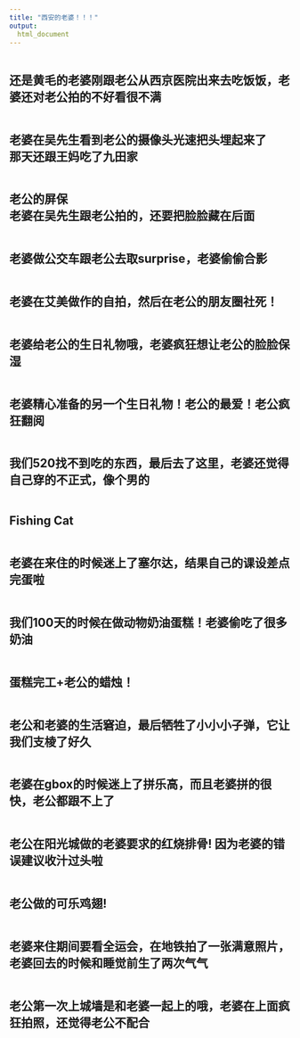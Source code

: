 ```yaml
---
title: "西安的老婆！！！"
output: 
  html_document
---
```


<head>
     <meta charset="UTF-8">
     <title>图片翻转</title>
     <link rel="stylesheet" href="图片翻转.css">
 </head>
 
<div class="piclist">
 <div class="picbox">
  <div class="box front"><img src="image/xian/1.jpg" alt=""></div>
   <div class="box back"><h2>还是黄毛的老婆刚跟老公从西京医院出来去吃饭饭，老婆还对老公拍的不好看很不满</h2></div>
  </div>
 <div class="piclist">
 <div class="picbox">
  <div class="box front"><img src="image/xian/2.jpg" alt=""></div>
   <div class="box back"><h2>老婆在吴先生看到老公的摄像头光速把头埋起来了<br/>那天还跟王妈吃了九田家</h2></div>
  </div>
 <div class="piclist">
 <div class="picbox">
  <div class="box front"><img src="image/xian/3.jpg" alt=""></div>
   <div class="box back"><h2>老公的屏保<br/>老婆在吴先生跟老公拍的，还要把脸脸藏在后面</h2></div>
  </div>
 <div class="piclist">
 <div class="picbox">
  <div class="box front"><img src="image/xian/4.jpg" alt=""></div>
   <div class="box back"><h2>老婆做公交车跟老公去取surprise，老婆偷偷合影</h2></div>
  </div> 
 <div class="piclist">
 <div class="picbox">
  <div class="box front"><img src="image/xian/5.jpg" alt=""></div>
   <div class="box back"><h2>老婆在艾美做作的自拍，然后在老公的朋友圈社死！</h2></div>
  </div>
<div class="piclist">
 <div class="picbox">
  <div class="box front"><img src="image/xian/6.jpg" alt=""></div>
   <div class="box back"><h2>老婆给老公的生日礼物哦，老婆疯狂想让老公的脸脸保湿</h2></div>
  </div>  
<div class="piclist">
 <div class="picbox">
  <div class="box front"><img src="image/xian/7.jpg" alt=""></div>
   <div class="box back"><h2>老婆精心准备的另一个生日礼物！老公的最爱！老公疯狂翻阅</h2></div>
  </div>
<div class="piclist">
 <div class="picbox">
  <div class="box front"><img src="image/xian/8.jpg" alt=""></div>
   <div class="box back"><h2>我们520找不到吃的东西，最后去了这里，老婆还觉得自己穿的不正式，像个男的</h2></div>
  </div>
<div class="piclist">
 <div class="picbox">
  <div class="box front"><img src="image/xian/9.jpg" alt=""></div>
   <div class="box back"><h2>Fishing Cat</h2></div>
  </div>
<div class="piclist">
 <div class="picbox">
  <div class="box front"><img src="image/xian/10.jpg" alt=""></div>
   <div class="box back"><h2>老婆在来住的时候迷上了塞尔达，结果自己的课设差点完蛋啦</h2></div>
  </div>
<div class="piclist">
 <div class="picbox">
  <div class="box front"><img src="image/xian/11.jpg" alt=""></div>
   <div class="box back"><h2>我们100天的时候在做动物奶油蛋糕！老婆偷吃了很多奶油</h2></div>
  </div>
<div class="piclist">
 <div class="picbox">
  <div class="box front"><img src="image/xian/12.jpg" alt=""></div>
   <div class="box back"><h2>蛋糕完工+老公的蜡烛！</h2></div>
  </div>
<div class="piclist">
 <div class="picbox">
  <div class="box front"><img src="image/xian/13.jpg" alt=""></div>
   <div class="box back"><h2>老公和老婆的生活窘迫，最后牺牲了小小小子弹，它让我们支棱了好久</h2></div>
  </div>
<div class="piclist">
 <div class="picbox">
  <div class="box front"><img src="image/xian/14.jpg" alt=""></div>
   <div class="box back"><h2>老婆在gbox的时候迷上了拼乐高，而且老婆拼的很快，老公都跟不上了</h2></div>
  </div>
<div class="piclist">
 <div class="picbox">
  <div class="box front"><img src="image/xian/15.jpg" alt=""></div>
   <div class="box back"><h2>老公在阳光城做的老婆要求的红烧排骨! 因为老婆的错误建议收汁过头啦</h2></div>
  </div>
<div class="piclist">
 <div class="picbox">
  <div class="box front"><img src="image/xian/16.jpg" alt=""></div>
   <div class="box back"><h2>老公做的可乐鸡翅!</h2></div>
  </div>
<div class="piclist">
 <div class="picbox">
  <div class="box front"><img src="image/xian/17.jpg" alt=""></div>
   <div class="box back"><h2>老婆来住期间要看全运会，在地铁拍了一张满意照片，老婆回去的时候和睡觉前生了两次气气</h2></div>
  </div>
<div class="piclist">
 <div class="picbox">
  <div class="box front"><img src="image/xian/18.jpg" alt=""></div>
   <div class="box back"><h2>老公第一次上城墙是和老婆一起上的哦，老婆在上面疯狂拍照，还觉得老公不配合</h2></div>
  </div>
 </div>
 </div> 
 